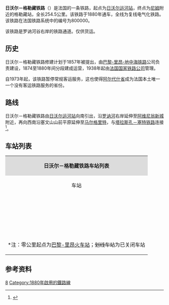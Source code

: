 {{Infobox rail system-route
|collapsed=no
|box_width=
|rail_name=日沃尔－格勒藏铁路<br>{{lang|fr|Ligne de Givors-Canal à Grezan}}
|banner_color=
|sec_banner_color=
|logo_filename=
|image_width=
|logo_bgcolor=
|logo_note=
|image =800000 - Ligne de Givors-Canal à Grezan.png
|imagesize=
|caption=日沃尔－格勒藏铁路路线图
|system_map=
|mapimage_width=
|map_bgcolor=
|locale={{FRA}}
|service_type=货运铁路
|start=[[日沃尔运河站|日沃尔运河站]]、格勒藏站
|begin_operation=
|end_operation=
|operation_note=
|system_length=
|length_in_operation=
|total_length=254.5公里
|status=
|line_title=线路
|lines=[[复线铁路|复线铁路]]
|stations=
|route_title=线路
|main_route=
|secondary_route=
|branch_route=
|standard=
|main_stations=[[日沃尔运河站|日沃尔运河站]]、格勒藏站
|ridership=
|fleet_size=
|max_speed= 
|track_gauge=
|distance_between_mainlines=
|min_radius=
|max_grade=
|block_signal=
|electrified=25 kV – 50 Hz
|depot=
|operator={{法国交通数据|sncf}}
|franchise=
|hq=
|key_person=
|website=
|route_map=
}}

'''日沃尔－格勒藏铁路'''（{{lang-fr|Ligne de Givors-Canal à Grezan}}）是法国的一条铁路，起点为[[日沃尔运河站|日沃尔运河站]]，终点为[[尼姆|尼姆]]附近的格勒藏站，全长254.5公里。该铁路于1880年通车，全线为复线电气化铁路。该铁路在法国铁路系统中的编号为800000。

该铁路是罗讷河谷右岸的铁路通道。仅供货运。

==历史==

日沃尔－格勒藏铁路修建计划于1857年被提出，由[[巴黎-里昂-地中海铁路|巴黎-里昂-地中海铁路]]公司负责建设，1874至1880年间分段建成运营，1938年起由[[法国国家铁路公司|法国国家铁路公司]]管理。

自1973年起，该铁路暂停常规客运服务，这也使得[[阿尔代什省|阿尔代什省]]成为法国本土唯一一个没有客运铁路服务的省份。
==路线==
日沃尔－格勒藏铁路由[[日沃尔运河站|日沃尔运河站]]向南引出，沿[[罗讷河|罗讷河]]右岸延伸至[[阿维尼翁新城|阿维尼翁新城]]附近，再向西南沿塞文山山前平原延伸至[[马尔格里特|马尔格里特]]，与[[塔拉斯孔－塞特铁路|塔拉斯孔－塞特铁路]]连接<ref name="geo">{{Cite web|url=https://www.geoportail.gouv.fr/carte|title=Carte|accessdate=2021-02-02|author=Géoportail|language=fr|publisher=Géoportail|archive-url=https://web.archive.org/web/20170129154129/https://www.geoportail.gouv.fr/carte/|archive-date=2017-01-29|dead-url=no}}</ref>。

==车站列表==
{{Main|{{link-fr|日沃尔－格勒藏铁路线路图|Schéma de la ligne de Givors-Canal à Grezan}}}}
{| class="wikitable mw-collapsible " style="margin:1em auto 1em auto; font-size:smaller"
|colspan="5" align="center" style="background:#DCDCDC"|'''日沃尔－格勒藏铁路车站列表'''
|-
!align="center" |车站
!align="center" |公里数*
!align="center" |交汇路线
!align="center" |本线停靠车种
!align="center" |可换乘交通
|-
|align="center"|{{Arret|Badan-Triage|巴当编组站}}
|''非正线''
|[[莫雷－里昂铁路|莫雷－里昂铁路]]<small>（[[里昂佩拉什站|里昂]]方向）</small>↑<br>[[帕赖勒莫尼亚勒－日沃尔铁路|帕赖勒莫尼亚勒－日沃尔铁路]]<small>（[[日内瓦科尔纳万车站|日内瓦]]方向）</small>↙<br>联络线，前往[[日沃尔－罗讷河畔沙斯铁路|日沃尔－罗讷河畔沙斯铁路]]的[[罗讷河畔沙斯站|罗讷河畔沙斯]]方向↘
|align="center"|编组站
|
|-
|align="center"|{{Arret|Givors-Canal|[[日沃尔运河站|日沃尔运河站]]}}
|530.405
|[[日沃尔－罗讷河畔沙斯铁路|日沃尔－罗讷河畔沙斯铁路]]<small>（[[罗讷河畔沙斯站|罗讷河畔沙斯]]方向）</small>↗<br>[[莫雷－里昂铁路|莫雷－里昂铁路]]<small>（[[圣艾蒂安沙托克勒站|圣艾蒂安]]方向）</small>↙
|align="center"|{{法国交通数据|ter|ara}} 
|{{法国交通数据|car|69}}
|-
|align="center"|{{Arret|<s>Loire-sur-Rhône|罗讷河畔卢瓦尔站</s>}}
|535.661
|
|
|{{法国交通数据|car|69}}
|-
|align="center"|{{Arret|<s>Sainte-Colombe-lès-Vienne|维埃纳附近圣科隆布站</s>}}
|542.285
|
|
|{{法国交通数据|car|69}}
|-
|align="center"|{{Arret|<s>Saint-Pierre-de-Bœuf|圣皮埃尔德伯夫站</s>}}
|562.785
|
|
|
|-
|align="center"|{{Arret|<s>Peyraud|佩罗站</s>}}
|574.602
|[[菲尔米尼－圣朗贝尔达尔邦铁路|菲尔米尼－圣朗贝尔达尔邦铁路]]<small>（圣朗贝尔达尔邦方向）</small>↗<br>[[菲尔米尼－圣朗贝尔达尔邦铁路|菲尔米尼－圣朗贝尔达尔邦铁路]]<small>（[[菲尔米尼站|菲尔米尼]]方向）</small>↙
|
|
|-
|align="center"|{{Arret|<s>Andance|昂当斯站</s>}}
|581.462
|
|
|{{法国交通数据|car|ara}}<br>{{法国交通数据|car|07}}
|-
|align="center"|{{Arret|<s>Tournon|[[罗讷河畔图尔农#铁路|图尔农站]]</s>}}
|602.608
|
|
|{{法国交通数据|car|07}}<br>{{法国交通数据/城市公共交通|坦}}
|-
|align="center"|{{Arret|<s>Saint-Péray|圣佩赖</s>}}
|616.036
|
|
|{{法国交通数据|car|ara}}<br>{{法国交通数据|car|07}}<br>{{法国交通数据/城市公共交通|瓦朗斯}}
|-
|align="center"|{{Arret|<s>Soyons|苏瓦永</s>}}
|622.648
|
|
|{{法国交通数据|car|ara}}<br>{{法国交通数据|car|07}}<br>{{法国交通数据/城市公共交通|瓦朗斯}}
|-
|align="center" rowspan=2|{{Arret|<s>La Voulte-sur-Rhône|罗讷河畔拉武特站</s>}}
|633.960
|
|
|
|-
|635.391
|联络线，通向[[利夫龙－拉武特铁路|利夫龙－拉武特铁路]]的利夫龙方向↗
|
|
|-
|align="center"|{{Arret|Le Pouzin|[[勒普赞站|勒普赞站]]}}
|640.765
|[[勒普赞－普里瓦铁路|勒普赞－普里瓦铁路]]<small>（[[普里瓦#铁路|普里瓦]]方向）</small>↙
|align="center"|货运
|{{法国交通数据|car|ara}}<br>{{法国交通数据|car|07}}
|-
|align="center"|{{Arret|<s>Rochemaure|罗什莫尔站</s>}}
|660.943
|
|
|
|-
|align="center"|{{Arret|Le Teil|勒泰伊站}}
|665.633
|[[勒泰伊－阿莱斯铁路|勒泰伊－阿莱斯铁路]]<small>（[[阿莱斯站|阿莱斯]]方向）</small>↙
|align="center"|货运
|{{法国交通数据|car|ara}}<br>{{法国交通数据|car|07}}<br>{{法国交通数据/城市公共交通|蒙特利马尔}}
|-
|align="center"|{{Arret|<s>Bourg-Saint-Andéol|[[圣昂代奥勒堡#铁路|圣昂代奥勒堡站]]</s>}}
|687.650
|
|
|{{法国交通数据|car|07}}
|-
|align="center"|{{Arret|<s>Pont-Saint-Esprit|圣埃斯普里桥站</s>}}
|702.526
|
|
|{{法国交通数据|car|30}}
|-
|align="center"|{{Arret|<s>L'Ardoise|拉尔杜瓦斯站</s>}}
|724.174
|
| 
|
|-
|align="center" rowspan=2|{{Arret|<s>Villeneuve-lès-Avignon|阿维尼翁新城站</s>}}
|744.578
|[[阿维尼翁新城－阿维尼翁铁路|阿维尼翁新城－阿维尼翁铁路]]<small>（[[阿维尼翁中央站|阿维尼翁]]方向）</small>↘
|
|{{法国交通数据|car|30}}<br>{{法国交通数据/城市公共交通|阿维尼翁}}
|-
|745.901
|联络线，前往[[阿维尼翁新城－阿维尼翁铁路|阿维尼翁新城－阿维尼翁铁路]]的[[阿维尼翁中央站|阿维尼翁]]方向↗
|
|
|-
|align="center"|{{Arret|<s>Aramon|阿拉蒙站</s>}}
|755.758
|
|
|
|-
|align="center"|{{Arret|Remoulins - Pont-du-Gard|[[勒穆兰-加尔桥站|勒穆兰-加尔桥站]]}}
|768.156
|align="center"|货运
|
|{{法国交通数据|car|30}}
|-
|align="center" rowspan=2|{{Arret|<s>Grezan|格勒藏站</s>}}
|784.936
|[[塔拉斯孔－塞特铁路|塔拉斯孔－塞特铁路]]<small>（[[罗讷河畔塔拉斯孔站|塔拉斯孔]]/[[阿维尼翁中央站|阿维尼翁]]方向）</small>↗
|
|
|-
|785.076
|[[塔拉斯孔－塞特铁路|塔拉斯孔－塞特铁路]]<small>（[[塞特站|塞特]]/[[蒙彼利埃圣罗克站|蒙彼利埃]]方向）</small>↓
|
|
|-
|colspan=5|<nowiki>*</nowiki>注：零公里起点为[[巴黎-里昂火车站|巴黎-里昂火车站]]；<s>划线车站</s>为已关闭车站
|}

==参考资料==
{{Reflist}}
[[Category:法國鐵路線|8]]
[[Category:1880年啟用的鐵路線|Category:1880年啟用的鐵路線]]